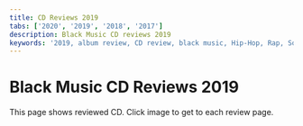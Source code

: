 ```yaml
---
title: CD Reviews 2019
tabs: ['2020', '2019', '2018', '2017']
description: Black Music CD reviews 2019
keywords: '2019, album review, CD review, black music, Hip-Hop, Rap, Soul, R&B'
---
```



# Black Music CD Reviews 2019

<PageDescription>
This page shows reviewed CD. Click image to get to each review page.
</PageDescription>

<Row>
<Column colMd={3} colLg={3} noGutterMdLeft>
<Review1 />
</Column>
<Column colMd={3} colLg={3} noGutterMdLeft>
<Review2 /> 
</Column>
<Column colMd={3} colLg={3} noGutterMdLeft>
<Review3 /> 
</Column>
<Column colMd={3} colLg={3} noGutterMdLeft>
<Review4 /> 
</Column>
</Row>

<Row>
<Column colMd={3} colLg={3} noGutterMdLeft>
<Review5 />
</Column>
<Column colMd={3} colLg={3} noGutterMdLeft>
<Review6 /> 
</Column>
<Column colMd={3} colLg={3} noGutterMdLeft>
<Review7 /> 
</Column>
<Column colMd={3} colLg={3} noGutterMdLeft>
<Review8 /> 
</Column>
</Row>

<Row>
<Column colMd={3} colLg={3} noGutterMdLeft>
<Review9 />
</Column>
<Column colMd={3} colLg={3} noGutterMdLeft>
<Review10 />
</Column>
<Column colMd={3} colLg={3} noGutterMdLeft>
<Review11 />
</Column>
<Column colMd={3} colLg={3} noGutterMdLeft>
<Review12 />
</Column>
</Row>

<Row>
<Column colMd={3} colLg={3} noGutterMdLeft>
<Review13 />
</Column>
<Column colMd={3} colLg={3} noGutterMdLeft>
<Review14 />
</Column>
<Column colMd={3} colLg={3} noGutterMdLeft>
<Review15 />
</Column>
<Column colMd={3} colLg={3} noGutterMdLeft>
<Review16 />
</Column>
</Row>

<Row>
<Column colMd={3} colLg={3} noGutterMdLeft>
<Review17 />
</Column>
<Column colMd={3} colLg={3} noGutterMdLeft>
<Review18 />
</Column>
<Column colMd={3} colLg={3} noGutterMdLeft>
<Review19 />
</Column>
<Column colMd={3} colLg={3} noGutterMdLeft>
<Review20 />
</Column>
</Row>

<Row>
<Column colMd={3} colLg={3} noGutterMdLeft>
<Review21 />
</Column>
<Column colMd={3} colLg={3} noGutterMdLeft>
<Review22 />
</Column>
<Column colMd={3} colLg={3} noGutterMdLeft>
<Review23 />
</Column>
<Column colMd={3} colLg={3} noGutterMdLeft>
<Review24 />
</Column>
</Row>

<Row>
<Column colMd={3} colLg={3} noGutterMdLeft>
<Review25 />
</Column>
<Column colMd={3} colLg={3} noGutterMdLeft>
<Review26 />
</Column>
<Column colMd={3} colLg={3} noGutterMdLeft>
<Review27 />
</Column>
<Column colMd={3} colLg={3} noGutterMdLeft>
<Review28 />
</Column>
</Row>

<Row>
<Column colMd={3} colLg={3} noGutterMdLeft>
<Review29 />
</Column>
<Column colMd={3} colLg={3} noGutterMdLeft>
<Review30 />
</Column>
<Column colMd={3} colLg={3} noGutterMdLeft>
<Review31 />
</Column>
<Column colMd={3} colLg={3} noGutterMdLeft>
<Review32 />
</Column>
</Row>

<Row>
<Column colMd={3} colLg={3} noGutterMdLeft>
<Review33 />
</Column>
<Column colMd={3} colLg={3} noGutterMdLeft>
<Review34 />
</Column>
<Column colMd={3} colLg={3} noGutterMdLeft>
<Review35 />
</Column>
<Column colMd={3} colLg={3} noGutterMdLeft>
<Review36 />
</Column>
</Row>

<Row>
<Column colMd={3} colLg={3} noGutterMdLeft>
<Review37 />
</Column>
<Column colMd={3} colLg={3} noGutterMdLeft>
<Review38 />
</Column>
</Row>
